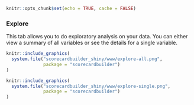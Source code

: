 ```r
knitr::opts_chunk$set(echo = TRUE, cache = FALSE)
```

### Explore

This tab allows you to do exploratory analysis on your data. You can either view a summary of all variables or see the details for a single variable.

```r
knitr::include_graphics(
  system.file("scorecardbuilder_shiny/www/explore-all.png",
              package = "scorecardbuilder")
)
```

```r
knitr::include_graphics(
  system.file("scorecardbuilder_shiny/www/explore-single.png",
              package = "scorecardbuilder")
)
```